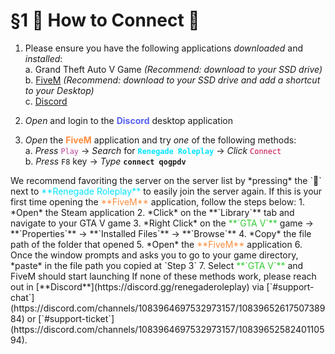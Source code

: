 
# §1 🛜 How to Connect 🛜

1. Please ensure you have the following applications *downloaded* and *installed*:\
a. Grand Theft Auto V Game *(Recommend: download to your SSD drive)*\
b. [FiveM](https://fivem.net/) *(Recommend: download to your SSD drive and add a shortcut to your Desktop)*\
c. [Discord](https://discord.com/download)

2. *Open* and login to the <font color="#5661F5"> **Discord** </font> desktop application
3. *Open* the <font color="#FF8C3E"> **FiveM** </font> application and try *one* of the following methods:\
a. *Press* <font color="#BB4398"> `Play` </font> &rarr; *Search* for <font color="#00E5FF"> **`Renegade Roleplay`** </font> &rarr; *Click* <font color="#C30440"> `Connect` </font>\
b. *Press* `F8` key &rarr; *Type* **`connect qogpdv`**

<Callout type="default">
We recommend favoriting the server on the server list by *pressing* the `💟` next to <font color="#00E5FF"> **Renegade Roleplay** </font> to easily join the server again.
</Callout>

<Callout type="info">
If this is your first time opening the <font color="#FF8C3E"> **FiveM** </font> application, follow the steps below:
</Callout>
1. *Open* the Steam application
2. *Click* on the **`Library`** tab and navigate to your GTA V game
3. *Right Click* on the <font color="#32CD32"> **`GTA V`** </font> game → **`Properties`** → **`Installed Files`** → **`Browse`**
4. *Copy* the file path of the folder that opened
5. *Open* the <font color="#FF8C3E"> **FiveM** </font> application
6. Once the window prompts and asks you to go to your game directory, *paste* in the file path you copied at `Step 3`
7. Select <font color="#32CD32"> **`GTA V`** </font> and FiveM should start launching

<Callout type="warning">
If none of these methods work, please reach out in [**Discord**](https://discord.gg/renegaderoleplay) via [`#support-chat`](https://discord.com/channels/1083964697532973157/1083965261750738984) or [`#support-ticket`](https://discord.com/channels/1083964697532973157/1083965258240110594).
</Callout>